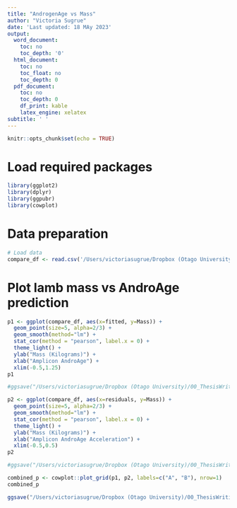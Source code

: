 ```yaml
---
title: "AndrogenAge vs Mass"
author: "Victoria Sugrue"
date: 'Last updated: 18 MAy 2023'
output:
  word_document:
    toc: no
    toc_depth: '0'
  html_document:
    toc: no
    toc_float: no
    toc_depth: 0
  pdf_document:
    toc: no
    toc_depth: 0
    df_print: kable
    latex_engine: xelatex
subtitle: ' '
---
```

```r
knitr::opts_chunk$set(echo = TRUE)
```

# Load required packages
```r
library(ggplot2)
library(dplyr)
library(ggpubr)
library(cowplot)
```

# Data preparation
```r
# Load data
compare_df <- read.csv('/Users/victoriasugrue/Dropbox (Otago University)/00_ThesisWriting/Bioinformatics/Data/DataBoth_Array_Amplicon.csv')

```

# Plot lamb mass vs AndroAge prediction

```r
p1 <- ggplot(compare_df, aes(x=fitted, y=Mass)) +
  geom_point(size=5, alpha=2/3) +
  geom_smooth(method="lm") +
  stat_cor(method = "pearson", label.x = 0) +
  theme_light() +
  ylab("Mass (Kilograms)") + 
  xlab("Amplicon AndroAge") +
  xlim(-0.5,1.25) 
p1

#ggsave("/Users/victoriasugrue/Dropbox (Otago University)/00_ThesisWriting/Figures/compareAndroAge_LambMass.png",p3,width=8,height=8)
```

```r
p2 <- ggplot(compare_df, aes(x=residuals, y=Mass)) +
  geom_point(size=5, alpha=2/3) +
  geom_smooth(method="lm") +
  stat_cor(method = "pearson", label.x = 0) +
  theme_light() +
  ylab("Mass (Kilograms)") + 
  xlab("Amplicon AndroAge Acceleration") +
  xlim(-0.5,0.5) 
p2

#ggsave("/Users/victoriasugrue/Dropbox (Otago University)/00_ThesisWriting/Figures/compareAndroAgeAccel_LambMass.png",p3,width=8,height=8)
```

```r
combined_p <- cowplot::plot_grid(p1, p2, labels=c("A", "B"), nrow=1)
combined_p

ggsave("/Users/victoriasugrue/Dropbox (Otago University)/00_ThesisWriting/Figures/cowplot_compareAndroAgeAccel_AndAccel_LambMass.png",combined_p,width=12,height=6)

```

